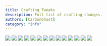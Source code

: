 ```yaml
---
title: Crafting Tweaks
description: Full list of crafting changes.
authors: [CarbonGhost]
category: "info"
---
```


![](/wiki/crafting/blocks_to_slabs.png)
![](/wiki/crafting/concrete_to_glass.png)
![](/wiki/crafting/crafting-table_template.png)
![](/wiki/crafting/droppers_to_dispensers.png)
![](/wiki/crafting/leather_bundles.png)
![](/wiki/crafting/rabbit_bundles.png)
![](/wiki/crafting/more_trapdoors.png)
![](/wiki/crafting/more_wood.png)
![](/wiki/crafting/rabbit_bundles.png)
![](/wiki/crafting/rotten_flesh_to_leather.png)
![](/wiki/crafting/shapeless_shulkers.png)
![](/wiki/crafting/slabs_to_blocks.png)
![](/wiki/crafting/stairs_to_blocks.png)
![](/wiki/crafting/unpackable_ice.png)
